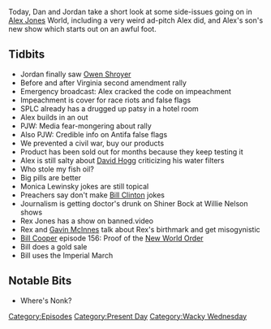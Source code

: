 {{DEFAULTSORT:
    #_EPISODE_0390:Grab Bag Minisode
}}{{Episode
    | title           = Grab Bag Minisode
    | caption         = Listen to this episode on [https://knowledgefight.libsyn.com/knowledge-fight-grab-bag-minisode Libsyn] [https://open.spotify.com/episode/7u9AQrkdsd0rb9j0iukgIF Spotify], Read the [[Transcript/390: Grab Bag Minisode|Unofficial Transcript]]
    | episodeNumber   = 390
    | length          = 01:10:46
    | airDate         = January 22, 2020
    | episodeType     = [[:Category:Present Day|Present Day]], [[:Category:Wacky Wednesday|Wacky Wednesday]]
    | appearance      = [[Owen Shroyer]], [[David Hogg]], [[Paul Joseph Watson]], [[Monica Lewinsky]], [[Rex Jones]], [[Gavin McInnes]], [[Bill Cooper]]
    | previousEpisode = [[389: January 15-17, 2020]]
    | nextEpisode     = [[391: January 22, 2020]]
}}

{{Stub}}

Today, Dan and Jordan take a short look at some side-issues going on in [[Alex Jones]] World, including a very weird ad-pitch Alex did, and Alex's son's new show which starts out on an awful foot.

==Tidbits==

*Jordan finally saw [[Owen Shroyer]]
*Before and after Virginia second amendment rally
*Emergency broadcast: Alex cracked the code on impeachment
*Impeachment is cover for race riots and false flags
*SPLC already has a drugged up patsy in a hotel room
*Alex builds in an out
*PJW: Media fear-mongering about rally
*Also PJW: Credible info on Antifa false flags
*We prevented a civil war, buy our products
*Product has been sold out for months because they keep testing it
*Alex is still salty about [[David Hogg]] criticizing his water filters
*Who stole my fish oil?
*Big pills are better
*Monica Lewinsky jokes are still topical
*Preachers say don't make [[Bill Clinton]] jokes
*Journalism is getting doctor's drunk on Shiner Bock at Willie Nelson shows
*Rex Jones has a show on banned.video
*Rex and [[Gavin McInnes]] talk about Rex's birthmark and get misogynistic
*[[Bill Cooper]] episode 156: Proof of the [[New World Order]]
*Bill does a gold sale
*Bill uses the Imperial March

==Notable Bits==

*Where's Nonk?

[[Category:Episodes]]
[[Category:Present Day]]
[[Category:Wacky Wednesday]]
